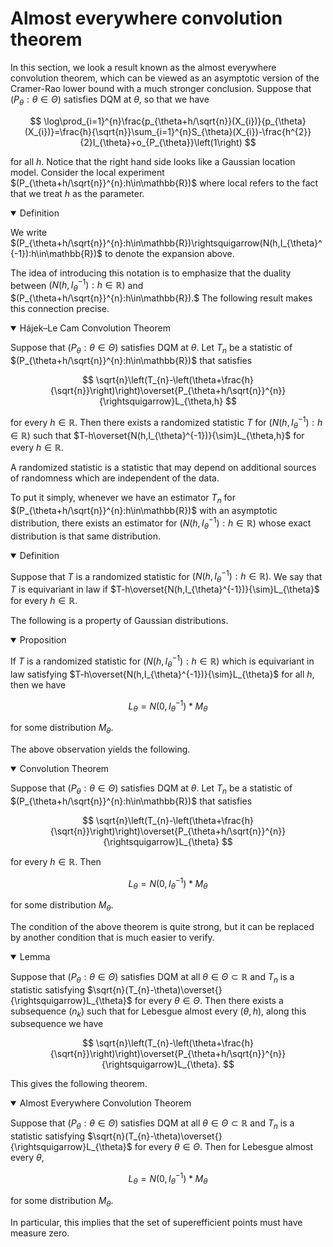 
# Almost everywhere convolution theorem

In this section, we look a result known as the almost everywhere convolution theorem, which can be viewed as an asymptotic version of the Cramer-Rao lower bound with a much stronger conclusion. Suppose that $(P_{\theta}:\theta\in\Theta)$ satisfies DQM at $\theta ,$ so that we have

$$
\log\prod_{i=1}^{n}\frac{p_{\theta+h/\sqrt{n}}(X_{i})}{p_{\theta}(X_{i})}=\frac{h}{\sqrt{n}}\sum_{i=1}^{n}S_{\theta}(X_{i})-\frac{h^{2}}{2}I_{\theta}+o_{P_{\theta}}\left(1\right)
$$

for all $h.$ Notice that the right hand side looks like a Gaussian location model. Consider the local experiment $(P_{\theta+h/\sqrt{n}}^{n}:h\in\mathbb{R})$ where local refers to the fact that we treat $h$ as the parameter. 

<details open>
<summary>Definition</summary>

We write $(P_{\theta+h/\sqrt{n}}^{n}:h\in\mathbb{R})\rightsquigarrow(N(h,I_{\theta}^{-1}):h\in\mathbb{R})$ to denote the expansion above.
</details>


The idea of introducing this notation is to emphasize that the duality between $(N(h,I_{\theta}^{-1}):h\in\mathbb{R})$ and $(P_{\theta+h/\sqrt{n}}^{n}:h\in\mathbb{R}).$ The following result makes this connection precise. 

<details open>
<summary>Hájek–Le Cam Convolution Theorem</summary>

Suppose that $(P_{\theta}:\theta\in\Theta)$ satisfies DQM at $\theta.$ Let $T_{n}$ be a statistic of $(P_{\theta+h/\sqrt{n}}^{n}:h\in\mathbb{R})$ that satisfies

$$
\sqrt{n}\left(T_{n}-\left(\theta+\frac{h}{\sqrt{n}}\right)\right)\overset{P_{\theta+h/\sqrt{n}}^{n}}{\rightsquigarrow}L_{\theta,h}
$$

for every $h\in\mathbb{R}.$ Then there exists a randomized statistic $T$ for $(N(h,I_{\theta}^{-1}):h\in\mathbb{R})$ such that $T-h\overset{N(h,I_{\theta}^{-1})}{\sim}L_{\theta,h}$ for every $h\in\mathbb{R}.$ 
</details>

<Callout type="info">
A randomized statistic is a statistic that may depend on additional sources of randomness which are independent of the data. 
</Callout>

To put it simply, whenever we have an estimator $T_{n}$ for $(P_{\theta+h/\sqrt{n}}^{n}:h\in\mathbb{R})$ with an asymptotic distribution, there exists an estimator for $(N(h,I_{\theta}^{-1}):h\in\mathbb{R})$ whose exact distribution is that same distribution. 

<details open>
<summary>Definition</summary>

Suppose that $T$ is a randomized statistic for $(N(h,I_{\theta}^{-1}):h\in\mathbb{R}).$ We say that $T$ is equivariant in law if $T-h\overset{N(h,I_{\theta}^{-1})}{\sim}L_{\theta}$ for every $h\in\mathbb{R}.$
</details>


The following is a property of Gaussian distributions.

<details open>
<summary>Proposition</summary>

If $T$ is a randomized statistic for $(N(h,I_{\theta}^{-1}):h\in\mathbb{R})$ which is equivariant in law satisfying $T-h\overset{N(h,I_{\theta}^{-1})}{\sim}L_{\theta}$ for all $h,$ then we have

$$
L_{\theta}=N(0,I_{\theta}^{-1})\ast M_{\theta}
$$

for some distribution $M_{\theta}.$
</details>



The above observation yields the following. 


<details open>
<summary>Convolution Theorem</summary>

Suppose that $(P_{\theta}:\theta\in\Theta)$ satisfies DQM at $\theta .$ Let $T_{n}$ be a statistic of $(P_{\theta+h/\sqrt{n}}^{n}:h\in\mathbb{R})$ that satisfies

$$
\sqrt{n}\left(T_{n}-\left(\theta+\frac{h}{\sqrt{n}}\right)\right)\overset{P_{\theta+h/\sqrt{n}}^{n}}{\rightsquigarrow}L_{\theta}
$$

for every $h\in\mathbb{R}.$ Then 

$$
L_{\theta}=N(0,I_{\theta}^{-1})\ast M_{\theta}
$$

for some distribution $M_{\theta}.$
</details>

The condition of the above theorem is quite strong, but it can be replaced by another condition that is much easier to verify.

<details open>
<summary>Lemma</summary>

Suppose that $(P_{\theta}:\theta\in\Theta)$ satisfies DQM at all $\theta\in\Theta\subset\mathbb{R}$ and $T_{n}$ is a statistic satisfying $\sqrt{n}(T_{n}-\theta)\overset{}{\rightsquigarrow}L_{\theta}$ for every $\theta\in\Theta .$ Then there exists a subsequence $(n_{k})$ such that for Lebesgue almost every $(\theta,h),$ along this subsequence we have

$$
\sqrt{n}\left(T_{n}-\left(\theta+\frac{h}{\sqrt{n}}\right)\right)\overset{P_{\theta+h/\sqrt{n}}^{n}}{\rightsquigarrow}L_{\theta}.
$$
</details>

This gives the following theorem.

<details open>
<summary>Almost Everywhere Convolution Theorem</summary>

Suppose that $(P_{\theta}:\theta\in\Theta)$ satisfies DQM at all $\theta\in\Theta\subset\mathbb{R}$ and $T_{n}$ is a statistic satisfying $\sqrt{n}(T_{n}-\theta)\overset{}{\rightsquigarrow}L_{\theta}$ for every $\theta\in\Theta .$ Then for Lebesgue almost every $\theta ,$ 

$$
L_{\theta}=N(0,I_{\theta}^{-1})\ast M_{\theta}
$$

for some distribution $M_{\theta}.$

</details>


In particular, this implies that the set of superefficient points must have measure zero. 